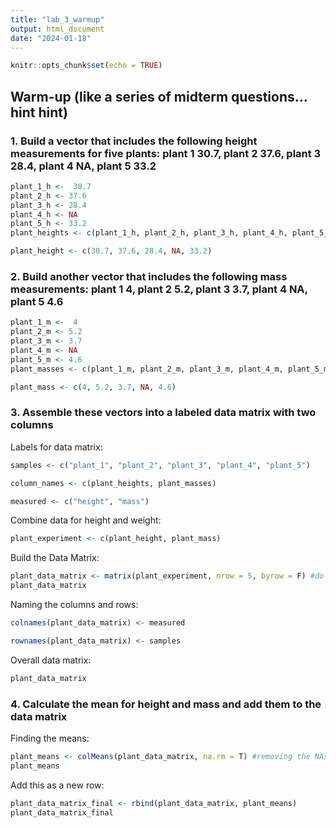 ```yaml
---
title: "lab_3_warmup"
output: html_document
date: "2024-01-18"
---
```


```r
knitr::opts_chunk$set(echo = TRUE)
```

## Warm-up (like a series of midterm questions...hint hint)  

### 1. Build a vector that includes the following height measurements for five plants: plant 1 30.7, plant 2 37.6, plant 3 28.4, plant 4 NA, plant 5 33.2 

```r
plant_1_h <-  30.7
plant_2_h <- 37.6
plant_3_h <- 28.4 
plant_4_h <- NA
plant_5_h <- 33.2
plant_heights <- c(plant_1_h, plant_2_h, plant_3_h, plant_4_h, plant_5_h)
```

```r
plant_height <- c(30.7, 37.6, 28.4, NA, 33.2)
```

### 2. Build another vector that includes the following mass measurements: plant 1 4, plant 2 5.2, plant 3 3.7, plant 4 NA, plant 5 4.6

```r
plant_1_m <-  4
plant_2_m <- 5.2
plant_3_m <- 3.7
plant_4_m <- NA
plant_5_m <- 4.6
plant_masses <- c(plant_1_m, plant_2_m, plant_3_m, plant_4_m, plant_5_m)
```

```r
plant_mass <- c(4, 5.2, 3.7, NA, 4.6)
```

### 3. Assemble these vectors into a labeled data matrix with two columns 

Labels for data matrix:  

```r
samples <- c("plant_1", "plant_2", "plant_3", "plant_4", "plant_5")
```

```r
column_names <- c(plant_heights, plant_masses)
```

```r
measured <- c("height", "mass")
```

Combine data for height and weight:  

```r
plant_experiment <- c(plant_height, plant_mass)
```

Build the Data Matrix:  

```r
plant_data_matrix <- matrix(plant_experiment, nrow = 5, byrow = F) #do reality check for verification here
plant_data_matrix 
```

Naming the columns and rows: 

```r
colnames(plant_data_matrix) <- measured
```

```r
rownames(plant_data_matrix) <- samples
```

Overall data matrix:  

```r
plant_data_matrix
```

### 4. Calculate the mean for height and mass and add them to the data matrix 

Finding the means:  

```r
plant_means <- colMeans(plant_data_matrix, na.rm = T) #removing the NAs
plant_means
```

Add this as a new row:  

```r
plant_data_matrix_final <- rbind(plant_data_matrix, plant_means)
plant_data_matrix_final
```

